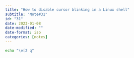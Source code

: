 ```yaml
---
title: "How to disable cursor blinking in a Linux shell"
subtitle: "Note#31"
id: "31"
date: 2023-01-08
date-modified: ""
date-format: iso
categories: [notes]
---
```

```bash
echo "\e[2 q"
```
